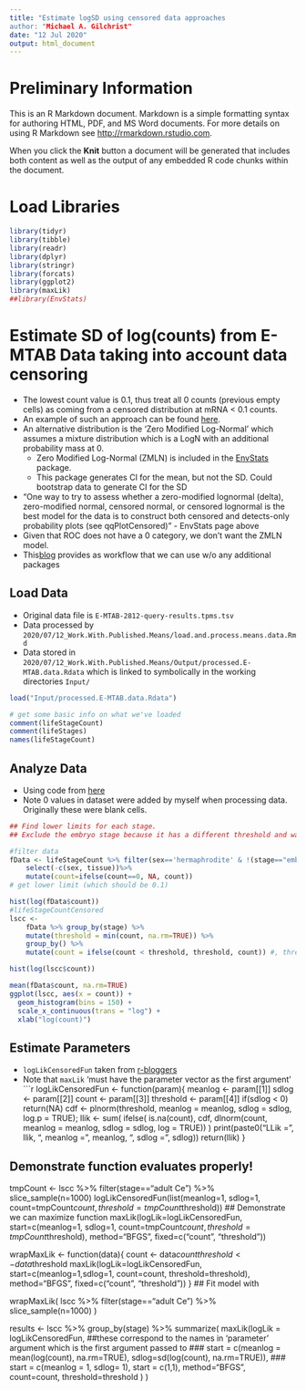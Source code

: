 ```yaml
---
title: "Estimate logSD using censored data approaches
author: "Michael A. Gilchrist"
date: "12 Jul 2020"
output: html_document
---
```


# Preliminary Information
This is an R Markdown document. Markdown is a simple formatting syntax for authoring HTML, PDF, and MS Word documents. For more details on using R Markdown see <http://rmarkdown.rstudio.com>.

When you click the **Knit** button a document will be generated that includes both content as well as the output of any embedded R code chunks within the document. 


# Load Libraries
```r
library(tidyr)
library(tibble)
library(readr)
library(dplyr)
library(stringr)
library(forcats)
library(ggplot2)
library(maxLik)
##library(EnvStats) 
```

# Estimate SD of log(counts) from E-MTAB Data taking into account data censoring 
- The lowest count value is 0.1, thus treat all 0 counts (previous empty cells) as coming from a censored distribution at mRNA < 0.1 counts.
- An example of such an approach can be found [here](https://www.r-bloggers.com/fitting-censored-log-normal-data-2/).
- An alternative distribution is the 'Zero Modified Log-Normal' which assumes a mixture distribution which is a LogN with an additional probability mass at 0.
	- Zero Modified Log-Normal (ZMLN)  is included in the [EnvStats](http://finzi.psych.upenn.edu/R/library/EnvStats/html/ZeroModifiedLognormal.html) package.
	- This package generates CI for the mean, but not the SD.
   Could bootstrap data to generate CI for the SD
- "One way to try to assess whether a zero-modified lognormal (delta), zero-modified normal, censored normal, or censored lognormal is the best model for the data is to construct both censored and detects-only probability plots (see qqPlotCensored)" - EnvStats page above
- Given that ROC does not have a 0 category, we don't want the ZMLN model.
- This[blog](https://www.r-bloggers.com/fitting-censored-log-normal-data-2/) provides as workflow that we can use w/o any additional packages

## Load Data
- Original data file is `E-MTAB-2812-query-results.tpms.tsv`
- Data processed by `2020/07/12_Work.With.Published.Means/load.and.process.means.data.Rmd`
- Data stored in `2020/07/12_Work.With.Published.Means/Output/processed.E-MTAB.data.Rdata` which is linked to symbolically in the working directories `Input/`

```r

load("Input/processed.E-MTAB.data.Rdata")

# get some basic info on what we've loaded
comment(lifeStageCount) 
comment(lifeStages)
names(lifeStageCount)
```


## Analyze Data
- Using code from [here](https://www.r-bloggers.com/fitting-censored-log-normal-data-2/)
- Note 0 values in dataset were added by myself when processing data. 
Originally these were blank cells.
```r

## Find lower limits for each stage.
## Exclude the embryo stage because it has a different threshold and was generated using a different pipeline (mine!)

#filter data
fData <- lifeStageCount %>% filter(sex=='hermaphrodite' & !(stage=="embryo Ce"))%>%
    select(-c(sex, tissue))%>%
    mutate(count=ifelse(count==0, NA, count))
# get lower limit (which should be 0.1)

hist(log(fData$count))
#lifeStageCountCensored
lscc <-
    fData %>% group_by(stage) %>%
    mutate(threshold = min(count, na.rm=TRUE)) %>%
    group_by() %>%
    mutate(count = ifelse(count < threshold, threshold, count)) #, threshold=NULL)

hist(log(lscc$count))

mean(fData$count, na.rm=TRUE)
ggplot(lscc, aes(x = count)) +
  geom_histogram(bins = 150) +
  scale_x_continuous(trans = "log") +
  xlab("log(count)")
```
## Estimate Parameters
- `logLikCensoredFun` taken from [r-bloggers](https://www.r-bloggers.com/fitting-censored-log-normal-data-2/)
- Note that `maxLik` 'must have the parameter vector as the first argument'
```r

logLikCensoredFun <- function(param){
    meanlog <- param[[1]]
    sdlog <- param[[2]]
    count <- param[[3]]
    threshold <- param[[4]]
   if(sdlog < 0) return(NA)
    cdf <-
        plnorm(threshold, meanlog = meanlog, sdlog = sdlog, log.p = TRUE); 
    llik <-
        sum(
            ifelse(
                is.na(count),
                cdf,
                dlnorm(count, meanlog = meanlog, sdlog = sdlog, log = TRUE))
        )
    print(paste0("LLik = ", llik, ", meanlog = ", meanlog, ", sdlog = ", sdlog))
    return(llik)
}


## Demonstrate function evaluates properly!
tmpCount  <- lscc %>% filter(stage=="adult Ce") %>% slice_sample(n=1000)
logLikCensoredFun(list(meanlog=1, sdlog=1, count=tmpCount$count, threshold=tmpCount$threshold))
## Demonstrate we can maximize function
maxLik(logLik=logLikCensoredFun, start=c(meanlog=1, sdlog=1, count=tmpCount$count, threshold=tmpCount$threshold), method="BFGS", fixed=c("count", "threshold"))


wrapMaxLik <- function(data){
    count <- data$count
    threshold <- data$threshold
    maxLik(logLik=logLikCensoredFun, start=c(meanlog=1,sdlog=1, count=count, threshold=threshold), method="BFGS", fixed=c("count", "threshold"))
    }
## Fit model with 

wrapMaxLik(
    lscc %>% filter(stage=="adult Ce") %>% slice_sample(n=1000)
)



results <-
    lscc %>% group_by(stage) %>%
    summarize(
        maxLik(logLik = logLikCensoredFun,
        ##these correspond to the names in 'parameter' argument which is the first argument passed to 
###                     start = c(meanlog = mean(log(count), na.rm=TRUE),  sdlog=sd(log(count), na.rm=TRUE)),
###                     start = c(meanlog = 1,  sdlog= 1),
                     start = c(1,1),
                     method="BFGS",
                     count=count, threshold=threshold
    )
    )

